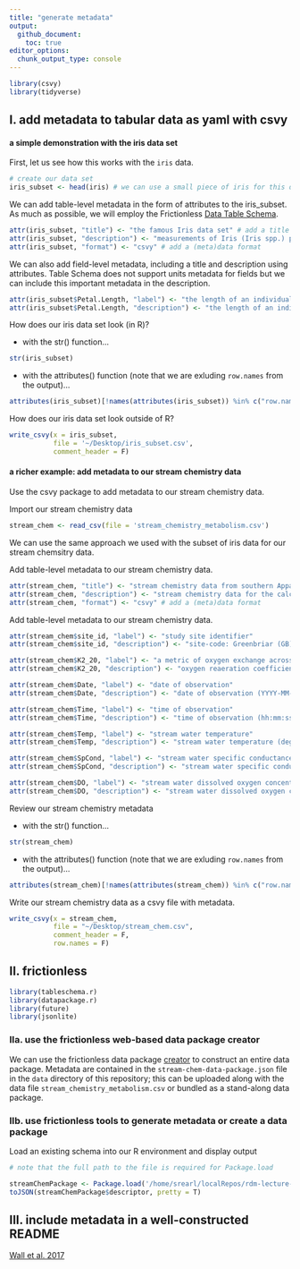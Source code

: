 ```yaml
---
title: "generate metadata"
output:
  github_document:
    toc: true
editor_options:
  chunk_output_type: console
---
```


```r

library(csvy)
library(tidyverse)
```

## I. add metadata to tabular data as yaml with csvy

#### a simple demonstration with the iris data set

First, let us see how this works with the `iris` data.

```r

# create our data set
iris_subset <- head(iris) # we can use a small piece of iris for this demo
```

We can add table-level metadata in the form of attributes to the iris_subset. As
much as possible, we will employ the Frictionless [Data Table
Schema](https://frictionlessdata.io/specs/table-schema/).

```r

attr(iris_subset, "title") <- "the famous Iris data set" # add a title
attr(iris_subset, "description") <- "measurements of Iris (Iris spp.) plants" # add a description
attr(iris_subset, "format") <- "csvy" # add a (meta)data format
```

We can also add field-level metadata, including a title and description using
attributes. Table Schema does not support units metadata for fields but we can
include this important metadata in the description.

```r

attr(iris_subset$Petal.Length, "label") <- "the length of an individual petal" # label will ultimately map to title
attr(iris_subset$Petal.Length, "description") <- "the length of an individual petal in units of millimeter" # add a description
```

How does our iris data set look (in R)?

* with the str() function...

```r

str(iris_subset)
```

*  with the attributes() function (note that we are exluding `row.names` from the output)...

```r

attributes(iris_subset)[!names(attributes(iris_subset)) %in% c("row.names")]
```

How does our iris data set look outside of R?

```r

write_csvy(x = iris_subset,
           file = '~/Desktop/iris_subset.csv',
           comment_header = F)
```


#### a richer example: add metadata to our stream chemistry data

Use the csvy package to add metadata to our stream chemistry data.

Import our stream chemistry data

```r

stream_chem <- read_csv(file = 'stream_chemistry_metabolism.csv')
```

We can use the same approach we used with the subset of iris data for our stream
chemsitry data.

Add table-level metadata to our stream chemistry data.

```r

attr(stream_chem, "title") <- "stream chemistry data from southern Appalachian mountain streams, 2013" # add a title
attr(stream_chem, "description") <- "stream chemistry data for the calculation of ecosystem metabolism collected with automated data loggers from four headwater streams in the southern Appalachian mountain region during summer 2013" # add a description
attr(stream_chem, "format") <- "csvy" # add a (meta)data format
```

Add table-level metadata to our stream chemistry data.

```r

attr(stream_chem$site_id, "label") <- "study site identifier"
attr(stream_chem$site_id, "description") <- "site-code: Greenbriar (GB), Stone Crop (SC), Hugh White Creek (HWC)"

attr(stream_chem$K2_20, "label") <- "a metric of oxygen exchange across the air-water interface"
attr(stream_chem$K2_20, "description") <- "oxygen reaeration coefficient (per day)"

attr(stream_chem$Date, "label") <- "date of observation"
attr(stream_chem$Date, "description") <- "date of observation (YYYY-MM-DD)"

attr(stream_chem$Time, "label") <- "time of observation"
attr(stream_chem$Time, "description") <- "time of observation (hh:mm:ss)"

attr(stream_chem$Temp, "label") <- "stream water temperature"
attr(stream_chem$Temp, "description") <- "stream water temperature (degrees Celsius)"

attr(stream_chem$SpCond, "label") <- "stream water specific conductance"
attr(stream_chem$SpCond, "description") <- "stream water specific conductance (microSiemens per centimeter)"

attr(stream_chem$DO, "label") <- "stream water dissolved oxygen concentration"
attr(stream_chem$DO, "description") <- "stream water dissolved oxygen concentration (milligrams per liter)"
```

Review our stream chemistry metadata

* with the str() function...

```r

str(stream_chem)
```

*  with the attributes() function (note that we are exluding `row.names` from the output)...

```r

attributes(stream_chem)[!names(attributes(stream_chem)) %in% c("row.names")]
```

Write our stream chemistry data as a csvy file with metadata.

```r

write_csvy(x = stream_chem, 
           file = "~/Desktop/stream_chem.csv",
           comment_header = F,
           row.names = F)
```

## II. frictionless

```r

library(tableschema.r)
library(datapackage.r)
library(future)
library(jsonlite)
```

### IIa. use the frictionless web-based data package creator

We can use the frictionless data package
[creator](https://create.frictionlessdata.io/) to construct an entire data
package. Metadata are contained in the `stream-chem-data-package.json` file in
the `data` directory of this repository; this can be uploaded along with the
data file `stream_chemistry_metabolism.csv` or bundled as a stand-along data
package.

### IIb. use frictionless tools to generate metadata or create a data package

Load an existing schema into our R environment and display output

```r

# note that the full path to the file is required for Package.load

streamChemPackage <- Package.load('/home/srearl/localRepos/rdm-lecture-metadata/data/stream-chem-data-package.json')
toJSON(streamChemPackage$descriptor, pretty = T)
```


## III. include metadata in a well-constructed README

[Wall et al. 2017](https://datadryad.org/stash/dataset/doi:10.5061/dryad.5vg70)